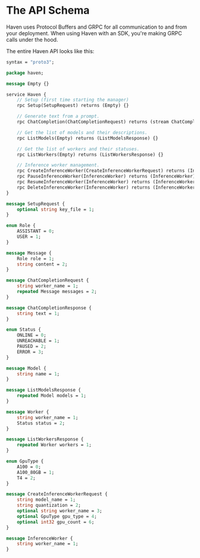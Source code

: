 # The API Schema

Haven uses Protocol Buffers and GRPC for all communication to and from your deployment. When using Haven with an SDK, you're making GRPC calls under the hood.

The entire Haven API looks like this:

```proto
syntax = "proto3";

package haven;

message Empty {}

service Haven {
	// Setup (first time starting the manager)
	rpc Setup(SetupRequest) returns (Empty) {}

	// Generate text from a prompt.
	rpc ChatCompletion(ChatCompletionRequest) returns (stream ChatCompletionResponse) {}

	// Get the list of models and their descriptions.
	rpc ListModels(Empty) returns (ListModelsResponse) {}

	// Get the list of workers and their statuses.
	rpc ListWorkers(Empty) returns (ListWorkersResponse) {}

	// Inference worker management.
	rpc CreateInferenceWorker(CreateInferenceWorkerRequest) returns (InferenceWorker) {}
	rpc PauseInferenceWorker(InferenceWorker) returns (InferenceWorker) {}
	rpc ResumeInferenceWorker(InferenceWorker) returns (InferenceWorker) {}
	rpc DeleteInferenceWorker(InferenceWorker) returns (InferenceWorker) {}
}

message SetupRequest {
	optional string key_file = 1;
}

enum Role {
	ASSISTANT = 0;
	USER = 1;
}

message Message {
	Role role = 1;
	string content = 2;
}

message ChatCompletionRequest {
	string worker_name = 1;
	repeated Message messages = 2;
}

message ChatCompletionResponse {
	string text = 1;
}

enum Status {
	ONLINE = 0;
	UNREACHABLE = 1;
	PAUSED = 2;
	ERROR = 3;
}

message Model {
	string name = 1;
}

message ListModelsResponse {
	repeated Model models = 1;
}

message Worker {
	string worker_name = 1;
	Status status = 2;
}

message ListWorkersResponse {
	repeated Worker workers = 1;
}

enum GpuType {
	A100 = 0;
	A100_80GB = 1;
	T4 = 2;
}

message CreateInferenceWorkerRequest {
	string model_name = 1;
	string quantization = 2;
	optional string worker_name = 3;
	optional GpuType gpu_type = 4;
	optional int32 gpu_count = 6;
}

message InferenceWorker {
	string worker_name = 1;
}
```
